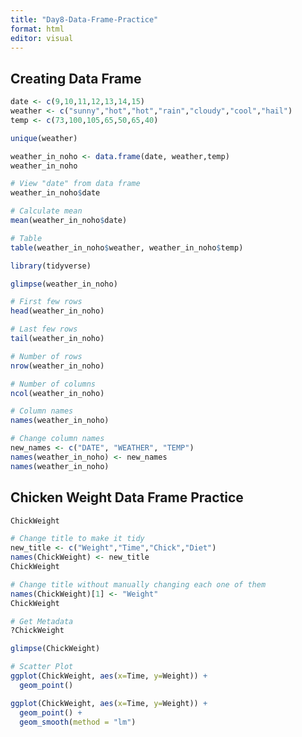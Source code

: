 ```yaml
---
title: "Day8-Data-Frame-Practice"
format: html
editor: visual
---
```


## Creating Data Frame

```r
date <- c(9,10,11,12,13,14,15)
weather <- c("sunny","hot","hot","rain","cloudy","cool","hail")
temp <- c(73,100,105,65,50,65,40)
```

```r
unique(weather)
```

```r
weather_in_noho <- data.frame(date, weather,temp)
weather_in_noho
```

```r
# View "date" from data frame
weather_in_noho$date

# Calculate mean
mean(weather_in_noho$date)

# Table
table(weather_in_noho$weather, weather_in_noho$temp)
```

```r
library(tidyverse)

glimpse(weather_in_noho)
```

```r
# First few rows
head(weather_in_noho)

# Last few rows
tail(weather_in_noho)

# Number of rows
nrow(weather_in_noho)

# Number of columns
ncol(weather_in_noho)

# Column names
names(weather_in_noho)
```

```r
# Change column names
new_names <- c("DATE", "WEATHER", "TEMP")
names(weather_in_noho) <- new_names
names(weather_in_noho)
```

## Chicken Weight Data Frame Practice

```r
ChickWeight
```

```r
# Change title to make it tidy
new_title <- c("Weight","Time","Chick","Diet")
names(ChickWeight) <- new_title
ChickWeight
```

```r
# Change title without manually changing each one of them
names(ChickWeight)[1] <- "Weight"
ChickWeight
```

```r
# Get Metadata
?ChickWeight
```

```r
glimpse(ChickWeight)
```

```r
# Scatter Plot
ggplot(ChickWeight, aes(x=Time, y=Weight)) +
  geom_point()
```

```r
ggplot(ChickWeight, aes(x=Time, y=Weight)) +
  geom_point() +
  geom_smooth(method = "lm")
```